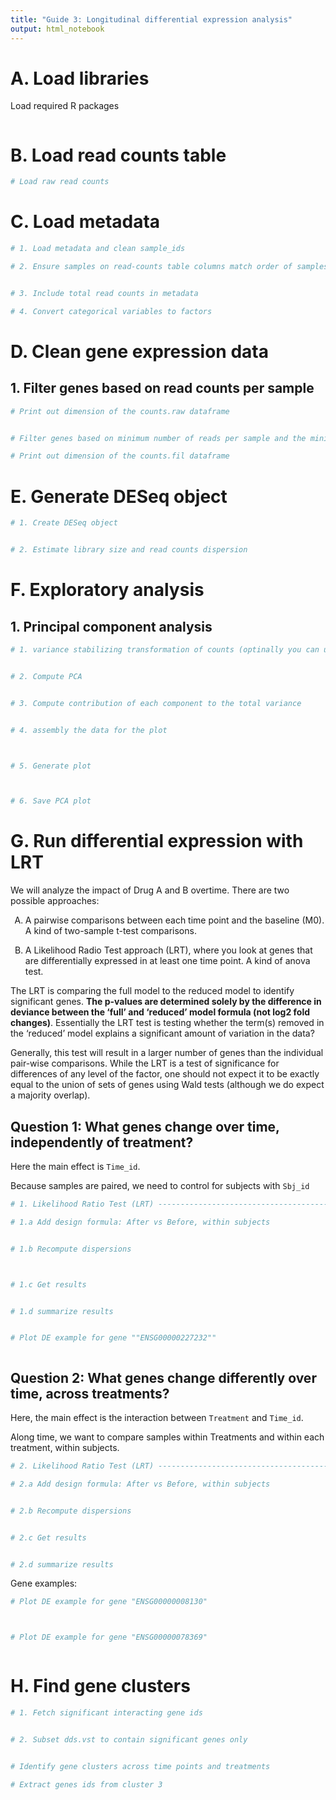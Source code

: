 ```yaml
---
title: "Guide 3: Longitudinal differential expression analysis"
output: html_notebook
---
```


# A. Load libraries

Load required R packages

```r

```

# B. Load read counts table

```r
# Load raw read counts

```

# C. Load metadata

```r

# 1. Load metadata and clean sample_ids

# 2. Ensure samples on read-counts table columns match order of samples in metadata table rows


# 3. Include total read counts in metadata

# 4. Convert categorical variables to factors


```

# D. Clean gene expression data

## 1. Filter genes based on read counts per sample

```r

# Print out dimension of the counts.raw dataframe 


# Filter genes based on minimum number of reads per sample and the minimum group size

# Print out dimension of the counts.fil dataframe

```

# E. Generate DESeq object

```r
# 1. Create DESeq object


# 2. Estimate library size and read counts dispersion


```

# F. Exploratory analysis

## 1. Principal component analysis

```r
# 1. variance stabilizing transformation of counts (optinally you can use log transformation with rlog)


# 2. Compute PCA 


# 3. Compute contribution of each component to the total variance


# 4. assembly the data for the plot



# 5. Generate plot



# 6. Save PCA plot


```

# G. Run differential expression with LRT

We will analyze the impact of Drug A and B overtime. There are two possible approaches:

A.  A pairwise comparisons between each time point and the baseline (M0). A kind of two-sample t-test comparisons.

B.  A Likelihood Radio Test approach (LRT), where you look at genes that are differentially expressed in at least one time point. A kind of anova test.

The LRT is comparing the full model to the reduced model to identify significant genes. **The p-values are determined solely by the difference in deviance between the ‘full’ and ‘reduced’ model formula (not log2 fold changes)**. Essentially the LRT test is testing whether the term(s) removed in the ‘reduced’ model explains a significant amount of variation in the data?

Generally, this test will result in a larger number of genes than the individual pair-wise comparisons. While the LRT is a test of significance for differences of any level of the factor, one should not expect it to be exactly equal to the union of sets of genes using Wald tests (although we do expect a majority overlap).

## Question 1: What genes change over time, independently of treatment?

Here the main effect is `Time_id`.

Because samples are paired, we need to control for subjects with `Sbj_id`

```r

# 1. Likelihood Ratio Test (LRT) ---------------------------------------

# 1.a Add design formula: After vs Before, within subjects


# 1.b Recompute dispersions



# 1.c Get results


# 1.d summarize results



```

```r

# Plot DE example for gene ""ENSG00000227232""



```

## Question 2: What genes change differently over time, across treatments?

Here, the main effect is the interaction between `Treatment` and `Time_id`.

Along time, we want to compare samples within Treatments and within each treatment, within subjects.

```r

# 2. Likelihood Ratio Test (LRT) ---------------------------------------

# 2.a Add design formula: After vs Before, within subjects


# 2.b Recompute dispersions


# 2.c Get results


# 2.d summarize results


```

Gene examples:

```r

# Plot DE example for gene "ENSG00000008130"



# Plot DE example for gene "ENSG00000078369"



```

# H. Find gene clusters

```r
# 1. Fetch significant interacting gene ids


# 2. Subset dds.vst to contain significant genes only


# Identify gene clusters across time points and treatments


```

```r

# Extract genes ids from cluster 3

```
